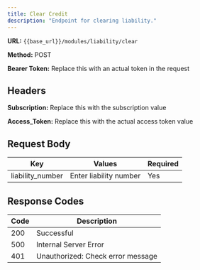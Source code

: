 ```yaml
---
title: Clear Credit
description: "Endpoint for clearing liability."
---
```


**URL:** `{{base_url}}/modules/liability/clear`  <br />

**Method:** POST <br />

**Bearer Token:** Replace this with an actual token in the request

## Headers
**Subscription:** Replace this with the subscription value <br />

**Access_Token:** Replace this with the actual access token value

## Request Body

| Key              | Values                          | Required |
| -------------    | ------------------------------- | -------- |
| liability_number | Enter liability number   | Yes   |



## Response Codes

| Code | Description                        |
| ---- | ---------------------------------- |
| 200  | Successful                         |
| 500  | Internal Server Error              |
| 401  | Unauthorized: Check error message  |
